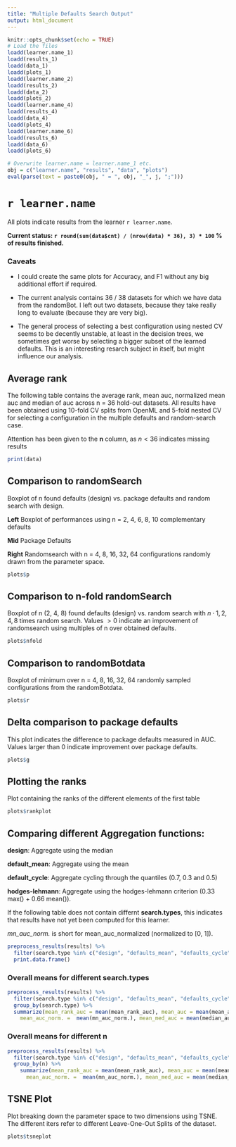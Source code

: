 ```yaml
---
title: "Multiple Defaults Search Output"
output: html_document
---
```


```r
knitr::opts_chunk$set(echo = TRUE)
# Load the files
loadd(learner.name_1)
loadd(results_1)
loadd(data_1)
loadd(plots_1)
loadd(learner.name_2)
loadd(results_2)
loadd(data_2)
loadd(plots_2)
loadd(learner.name_4)
loadd(results_4)
loadd(data_4)
loadd(plots_4)
loadd(learner.name_6)
loadd(results_6)
loadd(data_6)
loadd(plots_6)

# Overwrite learner.name = learner.name_1 etc.
obj = c("learner.name", "results", "data", "plots")
eval(parse(text = paste0(obj, " = ", obj, "_", j, ";")))
```


# `r learner.name`

All plots indicate results from the learner `r learner.name`.

**Current status: `r round(sum(data$cnt) / (nrow(data) * 36), 3) * 100` \% of results finished.**


### Caveats

- I could create the same plots for Accuracy, and F1 without any big additional effort if required.

- The current analysis contains 36 / 38 datasets for which we have data from the randomBot.
  I left out two datasets, because they take really long to evaluate (because they are very big).

- The general process of selecting a best configuration using nested CV seems to be decently unstable, at 
  least in the decision trees, we sometimes get worse by selecting a bigger subset of the learned defaults.
  This is an interesting resarch subject in itself, but might influence our analysis.


## Average rank 

The following table contains the average rank, mean auc, normalized mean auc and median of auc across
n = 36 hold-out datasets. 
All results have been obtained using 10-fold CV splits from OpenML and 5-fold nested CV for 
selecting a configuration in the multiple defaults and random-search case.

Attention has been given to the **n** column, as $n < 36$ indicates missing results

```r
print(data)
```


## Comparison to randomSearch

Boxplot of n found defaults (design) vs. package defaults and random search with design.

**Left** Boxplot of performances using n = 2, 4, 6, 8, 10 complementary defaults

**Mid** Package Defaults

**Right** Randomsearch with n = 4, 8, 16, 32, 64 configurations randomly drawn from the parameter space.


```r
plots$p
```


## Comparison to n-fold randomSearch

Boxplot of n (2, 4, 8) found defaults (design) vs. random search with $n \cdot 1,2,4,8$ times random search.
Values $> 0$ indicate an improvement of randomsearch using multiples of n over obtained defaults.

```r
plots$nfold
```

## Comparison to randomBotdata

Boxplot of minimum over n = 4, 8, 16, 32, 64 randomly sampled configurations from the randomBotdata.

```r
plots$r
```


## Delta comparison to package defaults
This plot indicates the difference to package defaults measured in AUC.
Values larger than 0 indicate improvement over package defaults.

```r
plots$g
```


## Plotting the ranks

Plot containing the ranks of the different elements of the first table
```r
plots$rankplot
```

## Comparing different Aggregation functions:

**design**: Aggregate using the median

**default_mean**: Aggregate using the mean

**default_cycle**: Aggregate cycling through the quantiles (0.7, 0.3 and 0.5)

**hodges-lehmann**: Aggregate using the hodges-lehmann criterion (0.33  max() + 0.66  mean()).

If the following table does not contain differnt **search.types**, this indicates that results have not yet been computed for this learner.

*mn_auc_norm.* is short for mean_auc_normalized (normalized to [0, 1]).

```r
preprocess_results(results) %>%
  filter(search.type %in% c("design", "defaults_mean", "defaults_cycle", "hodges-lehmann")) %>%
  print.data.frame()
```

###  Overall means for different search.types

```r
preprocess_results(results) %>%
  filter(search.type %in% c("design", "defaults_mean", "defaults_cycle", "hodges-lehmann")) %>%
  group_by(search.type) %>%
  summarize(mean_rank_auc = mean(mean_rank_auc), mean_auc = mean(mean_auc),
    mean_auc_norm. =  mean(mn_auc_norm.), mean_med_auc = mean(median_auc))
```

### Overall means for different n

```r
preprocess_results(results) %>%
  filter(search.type %in% c("design", "defaults_mean", "defaults_cycle", "hodges-lehmann")) %>%
  group_by(n) %>%
    summarize(mean_rank_auc = mean(mean_rank_auc), mean_auc = mean(mean_auc),
      mean_auc_norm. =  mean(mn_auc_norm.), mean_med_auc = mean(median_auc))
```


## TSNE Plot

Plot breaking down the parameter space to two dimensions using TSNE. 
The different iters refer to different Leave-One-Out Splits of the dataset.

```r
plots$tsneplot
```
